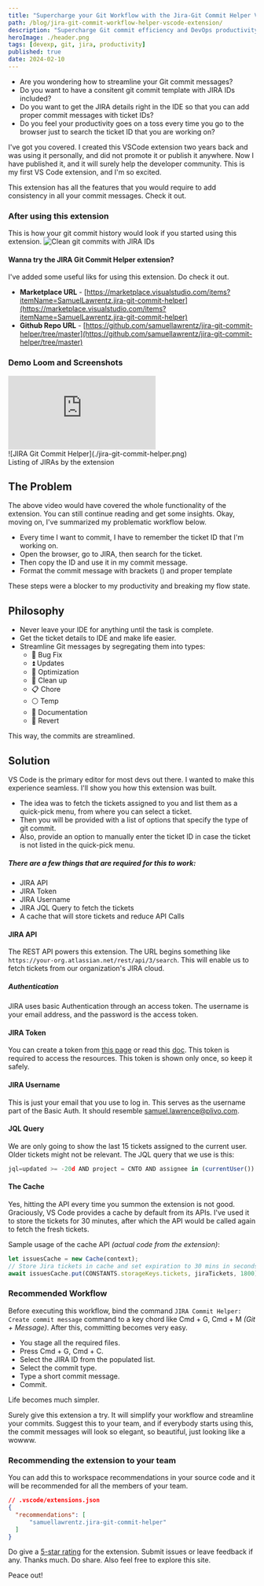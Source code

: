 ```yaml
---
title: "Supercharge your Git Workflow with the Jira-Git Commit Helper VSCode Extension"
path: /blog/jira-git-commit-workflow-helper-vscode-extension/
description: "Supercharge Git commit efficiency and DevOps productivity using the Jira-Git Commit Helper, an integrative VSCode Extension that unites JIRA and IDE for optimized developer workflow and streamlined commit messages."
heroImage: ./header.png
tags: [devexp, git, jira, productivity]
published: true
date: 2024-02-10
---
```

- Are you wondering how to streamline your Git commit messages?
- Do you want to have a consitent git commit template with JIRA IDs included?
- Do you want to get the JIRA details right in the IDE so that you can add proper commit messages with ticket IDs? 
- Do you feel your productivity goes on a toss every time you go to the browser just to search the ticket ID that you are working on?

I've got you covered. I created this VSCode extension two years back and was using it personally, and did not promote it or publish it anywhere. Now I have published it, and it will surely help the developer community. This is my first VS Code extension, and I'm so excited.

This extension has all the features that you would require to add consistency in all your commit messages. Check it out.

### After using this extension
This is how your git commit history would look if you started using this extension.
![Clean git commits with JIRA IDs](./gitcommit.png)

#### Wanna try the JIRA Git Commit Helper extension?
I've added some useful liks for using this extension. Do check it out.

- **Marketplace URL** - [https://marketplace.visualstudio.com/items?itemName=SamuelLawrentz.jira-git-commit-helper](https://marketplace.visualstudio.com/items?itemName=SamuelLawrentz.jira-git-commit-helper)
- **Github Repo URL** - [https://github.com/samuellawrentz/jira-git-commit-helper/tree/master](https://github.com/samuellawrentz/jira-git-commit-helper/tree/master)

### Demo Loom and Screenshots
<div style={{ position: 'relative', paddingBottom: '54.84375%', height: 0 }}>
  <iframe
    src="https://www.loom.com/embed/aff0cbed17de4d2ca560860fd025be3e?sid=386b2c18-8286-423a-b805-f5b998d57782"
    frameborder="0"
    webkitallowfullscreen
    mozallowfullscreen
    allowfullscreen
    style={{ position: 'absolute', top: 0, left: 0, width: '100%', height: '100%' }}
  ></iframe>
</div>

<div style={{ marginTop: '2.5rem'}}></div>
![JIRA Git Commit Helper](./jira-git-commit-helper.png)

<div style={{ textAlign: 'center'}}>Listing of JIRAs by the extension</div>



## The Problem
The above video would have covered the whole functionality of the extension. You can still continue reading and get some insights. Okay, moving on, I've summarized my problematic workflow below.
- Every time I want to commit, I have to remember the ticket ID that I'm working on.
- Open the browser, go to JIRA, then search for the ticket.
- Then copy the ID and use it in my commit message.
- Format the commit message with brackets () and proper template

These steps were a blocker to my productivity and breaking my flow state.

## Philosophy
- Never leave your IDE for anything until the task is complete.
- Get the ticket details to IDE and make life easier.
- Streamline Git messages by segregating them into types:
  - 🐞 Bug Fix
  - ⏫ Updates
  - 🔧 Optimization
  - 🧹 Clean up
  - 📋 Chore
  - ⚪ Temp
  - 📒 Documentation
  - 🔂 Revert

This way, the commits are streamlined.

## Solution
VS Code is the primary editor for most devs out there. I wanted to make this experience seamless. I'll show you how this extension was built.

- The idea was to fetch the tickets assigned to you and list them as a quick-pick menu, from where you can select a ticket.
- Then you will be provided with a list of options that specify the type of git commit.
- Also, provide an option to manually enter the ticket ID in case the ticket is not listed in the quick-pick menu.

##### There are a few things that are required for this to work:
- JIRA API
- JIRA Token
- JIRA Username
- JIRA JQL Query to fetch the tickets
- A cache that will store tickets and reduce API Calls

#### JIRA API
The REST API powers this extension. The URL begins something like `https://your-org.atlassian.net/rest/api/3/search`. This will enable us to fetch tickets from our organization's JIRA cloud.
##### Authentication
JIRA uses basic Authentication through an access token. The username is your email address, and the password is the access token.

#### JIRA Token
You can create a token from [this page](https://id.atlassian.com/manage-profile/security/api-tokens) or read this [doc](https://support.atlassian.com/atlassian-account/docs/manage-api-tokens-for-your-atlassian-account/). This token is required to access the resources. This token is shown only once, so keep it safely.

#### JIRA Username
This is just your email that you use to log in. This serves as the username part of the Basic Auth. It should resemble samuel.lawrence@plivo.com.

#### JQL Query
We are only going to show the last 15 tickets assigned to the current user. Older tickets might not be relevant. The JQL query that we use is this:

```javascript
jql=updated >= -20d AND project = CNTO AND assignee in (currentUser()) order by updated DESC&maxResults=15
```

#### The Cache
Yes, hitting the API every time you summon the extension is not good. Graciously, VS Code provides a cache by default from its APIs. I've used it to store the tickets for 30 minutes, after which the API would be called again to fetch the fresh tickets.

Sample usage of the cache API _(actual code from the extension)_:

```javascript
let issuesCache = new Cache(context);
// Store Jira tickets in cache and set expiration to 30 mins in seconds
await issuesCache.put(CONSTANTS.storageKeys.tickets, jiraTickets, 1800);
```

### Recommended Workflow
Before executing this workflow, bind the command `JIRA Commit Helper: Create commit message` command to a key chord like Cmd + G, Cmd + M _(Git + Message)_.
After this, committing becomes very easy.
- You stage all the required files.
- Press Cmd + G, Cmd + C.
- Select the JIRA ID from the populated list.
- Select the commit type.
- Type a short commit message.
- Commit.

Life becomes much simpler.

Surely give this extension a try. It will simplify your workflow and streamline your commits. Suggest this to your team, and if everybody starts using this, the commit messages will look so elegant, so beautiful, just looking like a wowww.

### Recommending the extension to your team
You can add this to workspace recommendations in your source code and it will be recommended for all the members of your team.
```json
// .vscode/extensions.json
{
  "recommendations": [
      "samuellawrentz.jira-git-commit-helper"
  ]
}
```

Do give a [5-star rating](https://marketplace.visualstudio.com/items?itemName=SamuelLawrentz.jira-git-commit-helper&ssr=false#review-details) for the extension. Submit issues or leave feedback if any. Thanks much. Do share. Also feel free to explore this site.

Peace out!

